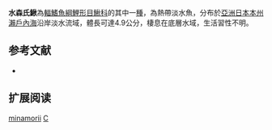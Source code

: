 {{Speciesbox 
| taxon = Cobitis minamorii
| status = NE
| status_system = IUCN3.1
| authority =  [[Nakajima|Nakajima]], 2012
| synonyms = 
}}
'''水森氏鰍'''為[[輻鰭魚綱|輻鰭魚綱]][[鯉形目|鯉形目]][[鰍科|鰍科]]的其中一[[種|種]]，為熱帶淡水魚，分布於[[亞洲|亞洲]][[日本|日本]][[本州|本州]][[瀨戶內海|瀨戶內海]]沿岸淡水流域，體長可達4.9公分，棲息在底層水域，生活習性不明。

== 参考文献 ==
{{refbegin}}
*{{FishBase_species|genus=Cobitis|species=minamorii|year=2014|month=2}}
{{refend}}

== 扩展阅读 ==
{{refbegin}}
{{wikispecies-inline|Cobitis minamorii|水森氏鰍}}
{{refend}}
{{Taxonbar|from=Q13471605}}

[[Category:花鳅属|minamorii]]
[[Category:2012年描述的鱼类|C]]

{{魚類小作品}}